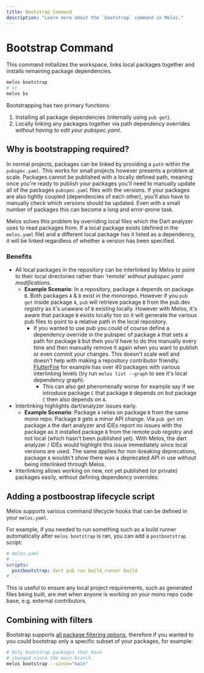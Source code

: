 ```yaml
---
title: Bootstrap Command
description: "Learn more about the `bootstrap` command in Melos."
---
```


# Bootstrap Command

This command initializes the workspace, links local packages together and installs remaining package dependencies.

```bash
melos bootstrap
# or
melos bs
```

Bootstrapping has two primary functions:

1. Installing all package dependencies (internally using `pub get`).
2. Locally linking any packages together via path dependency overrides _without having to edit your pubspec.yaml_.

## Why is bootstrapping required?

In normal projects, packages can be linked by providing a `path` within the `pubspec.yaml`. This works for small
projects however presents a problem at scale. Packages cannot be published with a locally defined path, meaning
once you're ready to publish your packages you'll need to manually update all of the packages `pubspec.yaml` files
with the versions. If your packages are also tightly coupled (dependencies of each other), you'll also have to manually
check which versions should be updated. Even with a small number of packages this can become a long and error-prone task.

Melos solves this problem by overriding local files which the Dart analyzer uses to read packages from. If a local package
exists (defined in the `melos.yaml` file) and a different local package has it listed as a dependency, it will be linked
regardless of whether a version has been specified.


### Benefits

- All local packages in the repository can be interlinked by Melos to point to their local directories rather than 'remote' _without pubspec.yaml modifications_.
  - **Example Scenario**: In a repository, package `A` depends on package `B`. Both packages `A` & `B` exist in the monorepo. However if you `pub get` inside package `A`, `pub` will retrieve package `B` from the pub.dev registry as it's unaware of `B` existing locally. However with Melos, it's aware that package `B` exists locally too so it will generate the various pub files to point to a relative path in the local repository.
    - If you wanted to use pub you could of course define a dependency override in the pubspec of package `A` that sets a path for package `B` but then you'd have to do this manually every time and then manually remove it again when you want to publish or even commit your changes. This doesn't scale well and doesn't help with making a repository contributor friendly. [FlutterFire](https://github.com/FirebaseExtended/flutterfire) for example has over 40 packages with various interlinking levels (try run `melos list --graph` to see it's local dependency graph).
      - This can also get phenomenally worse for example say if we introduce package `C` that package `B` depends on but package `C` then also depends on `A`.
- Interlinking highlights dart/analyzer issues early.
  - **Example Scenario**: Package `A` relies on package `B` from the same mono repo. Package `B` gets a minor API change. Via `pub get` on package `A` the dart analyzer and IDEs report no issues with the package as it installed package `B` from the remote pub registry and not local (which hasn't been published yet). With Melos, the dart analyzer / IDEs would highlight this issue immediately since local versions are used. The same applies for non-breaking deprecations, package `A` wouldn't show there was a deprecated API in use without being interlinked through Melos.
- Interlinking allows working on new, not yet published (or private) packages easily, without defining dependency overrides.

## Adding a postboostrap lifecycle script

Melos supports various command lifecycle hooks that can be defined in your `melos.yaml`.

For example, if you needed to run something such as a build runner automatically after `melos bootstrap` is ran, you can add a
`postbootstrap` script:

```yaml
# melos.yaml
# ...
scripts:
  postbootstrap: dart pub run build_runner build
# ...
```

This is useful to ensure any local project requirements, such as generated files being built, are met when anyone is working on
your mono repo code base, e.g. external contributors.


## Combining with filters

Bootstrap supports [all package filtering options](/filters), therefore if you wanted to you could bootstrap only a specific subset of your packages, for example:

```bash
# Only bootstrap packages that have
# changed since the main branch.
melos bootstrap --since="main"
```
